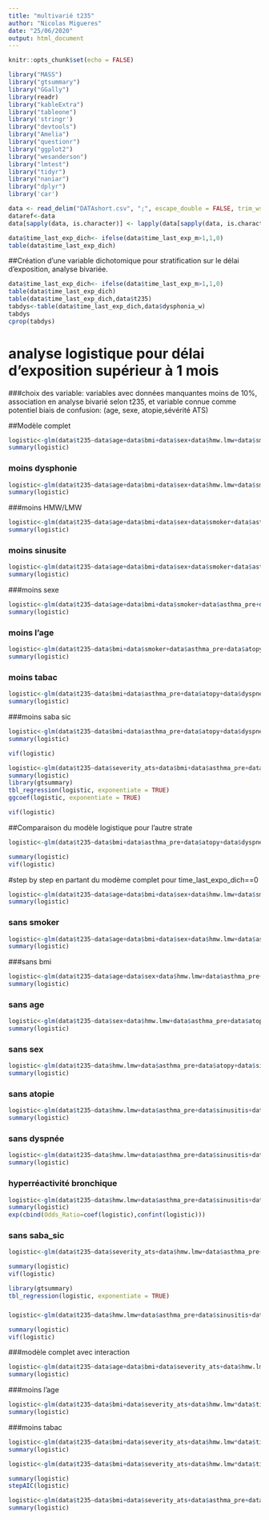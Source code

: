 ```yaml
---
title: "multivarié t235"
author: "Nicolas Migueres"
date: "25/06/2020"
output: html_document
---
```


```r
knitr::opts_chunk$set(echo = FALSE)
```


```r
library("MASS")
library("gtsummary")
library("GGally")
library(readr)
library("kableExtra")
library("tableone")
library('stringr')
library("devtools")
library("Amelia")
library("questionr")
library("ggplot2")
library("wesanderson")
library("lmtest")
library("tidyr")
library("naniar")
library("dplyr")
library('car')

data <- read_delim("DATAshort.csv", ";", escape_double = FALSE, trim_ws = TRUE)
dataref<-data
data[sapply(data, is.character)] <- lapply(data[sapply(data, is.character)],as.factor)

data$time_last_exp_dich<- ifelse(data$time_last_exp_m>1,1,0)
table(data$time_last_exp_dich)

```
##Création d'une variable dichotomique pour stratification sur le délai d'exposition, analyse bivariée.

```r
data$time_last_exp_dich<- ifelse(data$time_last_exp_m>1,1,0)
table(data$time_last_exp_dich)
table(data$time_last_exp_dich,data$t235)
tabdys<-table(data$time_last_exp_dich,data$dysphonia_w)
tabdys
cprop(tabdys)


```



# analyse logistique pour délai d'exposition supérieur à 1 mois

###choix des variable: variables avec données manquantes moins de 10%, association en analyse bivarié selon t235, et variable connue comme potentiel biais de confusion: (age, sexe, atopie,sévérité ATS)

##Modèle complet
```r
logistic<-glm(data$t235~data$age+data$bmi+data$sex+data$hmw.lmw+data$smoker+data$asthma_pre+data$atopy+data$sinusitis+data$dyspnea_w+data$dysphonia_w+data$nsbh.res+data$saba_sic,family = binomial,subset=data$time_last_exp_dich==1)
summary(logistic)

```
### moins dysphonie
```r
logistic<-glm(data$t235~data$age+data$bmi+data$sex+data$hmw.lmw+data$smoker+data$asthma_pre+data$atopy+data$sinusitis+data$dyspnea_w+data$nsbh.res+data$saba_sic,family = binomial,subset=data$time_last_exp_dich==1)
summary(logistic)
```

###moins HMW/LMW
```r
logistic<-glm(data$t235~data$age+data$bmi+data$sex+data$smoker+data$asthma_pre+data$atopy+data$sinusitis+data$dyspnea_w+data$nsbh.res+data$saba_sic,family = binomial,subset=data$time_last_exp_dich==1)
summary(logistic)
```
### moins sinusite

```r
logistic<-glm(data$t235~data$age+data$bmi+data$sex+data$smoker+data$asthma_pre+data$atopy+data$dyspnea_w+data$nsbh.res+data$saba_sic,family = binomial,subset=data$time_last_exp_dich==1)
summary(logistic)
```
###moins sexe
```r
logistic<-glm(data$t235~data$age+data$bmi+data$smoker+data$asthma_pre+data$atopy+data$dyspnea_w+data$nsbh.res+data$saba_sic,family = binomial,subset=data$time_last_exp_dich==1)
summary(logistic)
```

### moins l'age

```r
logistic<-glm(data$t235~data$bmi+data$smoker+data$asthma_pre+data$atopy+data$dyspnea_w+data$nsbh.res+data$saba_sic,family = binomial,subset=data$time_last_exp_dich==1)
summary(logistic)
```

### moins tabac

```r
logistic<-glm(data$t235~data$bmi+data$asthma_pre+data$atopy+data$dyspnea_w+data$nsbh.res+data$saba_sic,family = binomial,subset=data$time_last_exp_dich==1)
summary(logistic)


```

###moins saba sic

```r
logistic<-glm(data$t235~data$bmi+data$asthma_pre+data$atopy+data$dyspnea_w+data$nsbh.res,family = binomial,subset=data$time_last_exp_dich==1)
summary(logistic)

vif(logistic)

```


```r

logistic<-glm(data$t235~data$severity_ats+data$bmi+data$asthma_pre+data$atopy+data$dyspnea_w+data$nsbh.res,family = binomial,subset=data$time_last_exp_dich==1)
summary(logistic)
library(gtsummary)
tbl_regression(logistic, exponentiate = TRUE)
ggcoef(logistic, exponentiate = TRUE)

vif(logistic)
```

##Comparaison du modèle logistique pour l'autre strate

```r
logistic<-glm(data$t235~data$bmi+data$asthma_pre+data$atopy+data$dyspnea_w+data$nsbh.res,family = binomial,subset=data$time_last_exp_dich==0)

summary(logistic)
vif(logistic)
```



#step by step en partant du modème complet pour time_last_expo_dich==0


```r
logistic<-glm(data$t235~data$age+data$bmi+data$sex+data$hmw.lmw+data$smoker+data$asthma_pre+data$atopy+data$sinusitis+data$dyspnea_w+data$dysphonia_w+data$nsbh.res+data$saba_sic,family = binomial,subset=data$time_last_exp_dich==0)
summary(logistic)

```

### sans smoker

```r

logistic<-glm(data$t235~data$age+data$bmi+data$sex+data$hmw.lmw+data$asthma_pre+data$atopy+data$sinusitis+data$dyspnea_w+data$dysphonia_w+data$nsbh.res+data$saba_sic,family = binomial,subset=data$time_last_exp_dich==0)
summary(logistic)
```

###sans bmi
```r
logistic<-glm(data$t235~data$age+data$sex+data$hmw.lmw+data$asthma_pre+data$atopy+data$sinusitis+data$dyspnea_w+data$dysphonia_w+data$nsbh.res+data$saba_sic,family = binomial,subset=data$time_last_exp_dich==0)
summary(logistic)
```
### sans age

```r
logistic<-glm(data$t235~data$sex+data$hmw.lmw+data$asthma_pre+data$atopy+data$sinusitis+data$dyspnea_w+data$dysphonia_w+data$nsbh.res+data$saba_sic,family = binomial,subset=data$time_last_exp_dich==0)
summary(logistic)
```

### sans sex

```r
logistic<-glm(data$t235~data$hmw.lmw+data$asthma_pre+data$atopy+data$sinusitis+data$dyspnea_w+data$dysphonia_w+data$nsbh.res+data$saba_sic,family = binomial,subset=data$time_last_exp_dich==0)
summary(logistic)
```

### sans atopie

```r
logistic<-glm(data$t235~data$hmw.lmw+data$asthma_pre+data$sinusitis+data$dyspnea_w+data$dysphonia_w+data$nsbh.res+data$saba_sic,family = binomial,subset=data$time_last_exp_dich==0)
summary(logistic)
```

### sans dyspnée

```r
logistic<-glm(data$t235~data$hmw.lmw+data$asthma_pre+data$sinusitis+data$dysphonia_w+data$nsbh.res+data$saba_sic,family = binomial,subset=data$time_last_exp_dich==0)
summary(logistic)
```

### hyperréactivité bronchique

```r

logistic<-glm(data$t235~data$hmw.lmw+data$asthma_pre+data$sinusitis+data$dysphonia_w+data$saba_sic,family = binomial,subset=data$time_last_exp_dich==0)
summary(logistic)
exp(cbind(Odds_Ratio=coef(logistic),confint(logistic)))
```

### sans saba_sic

```r
logistic<-glm(data$t235~data$severity_ats+data$hmw.lmw+data$asthma_pre+data$sinusitis+data$dysphonia_w,family = binomial,subset=data$time_last_exp_dich==0)

summary(logistic)
vif(logistic)

library(gtsummary)
tbl_regression(logistic, exponentiate = TRUE)

```

###

```r
logistic<-glm(data$t235~data$hmw.lmw+data$asthma_pre+data$sinusitis+data$dysphonia_w,family = binomial,subset=data$time_last_exp_dich==1)

summary(logistic)
vif(logistic)

```



###modèle complet avec interaction

```r
logistic<-glm(data$t235~data$age+data$bmi+data$severity_ats+data$hmw.lmw*data$time_last_exp_dich+data$smoker+data$asthma_pre+data$atopy+data$sinusitis+data$dyspnea_w+data$dysphonia_w*data$time_last_exp_dich+data$nsbh.res+data$saba_sic,family = binomial)
summary(logistic)


```
###moins l'age

```r
logistic<-glm(data$t235~data$bmi+data$severity_ats+data$hmw.lmw*data$time_last_exp_dich+data$smoker+data$asthma_pre+data$atopy+data$sinusitis+data$dyspnea_w+data$dysphonia_w*data$time_last_exp_dich+data$nsbh.res+data$saba_sic,family = binomial)
summary(logistic)
```


###moins tabac
```r
logistic<-glm(data$t235~data$bmi+data$severity_ats+data$hmw.lmw*data$time_last_exp_dich+data$asthma_pre+data$atopy+data$sinusitis+data$dyspnea_w+data$dysphonia_w*data$time_last_exp_dich+data$nsbh.res+data$saba_sic,family = binomial)
summary(logistic)

```

```r
logistic<-glm(data$t235~data$bmi+data$severity_ats+data$hmw.lmw*data$time_last_exp_dich+data$asthma_pre+data$atopy+data$dyspnea_w+data$dysphonia_w*data$time_last_exp_dich+data$nsbh.res+data$saba_sic,family = binomial)

summary(logistic)
stepAIC(logistic)
```


```r
logistic<-glm(data$t235~data$bmi+data$severity_ats+data$asthma_pre+data$atopy+data$dyspnea_w+data$dysphonia_w*data$time_last_exp_dich+data$nsbh.res+data$saba_sic,family = binomial)
summary(logistic)


```

